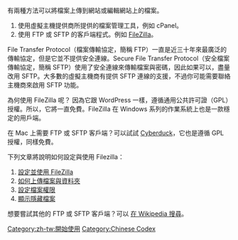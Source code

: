 {{Languages|
{{en|FTP Clients}}
{{ja|FTP クライアント}}
{{pt-br|Clientes FTP}}
{{th|FTP Clients}}
{{zh-cn|FTP 客户端}}
{{zh-tw|FTP 客戶端}}
}}

有兩種方法可以將檔案上傳到網站或編輯網站上的檔案。

#使用虛擬主機提供商所提供的檔案管理工具，例如 cPanel。
#使用 FTP 或 SFTP 的客戶端程式。例如 [http://filezilla.sourceforge.net/ FileZilla]。

File Transfer Protocol（檔案傳輸協定，簡稱 FTP）一直是近三十年來最廣泛的傳輸協定，但是它並不提供安全連線。Secure File Transfer Protocol（安全檔案傳輸協定，簡稱 SFTP）使用了安全連線來傳輸檔案與密碼，因此如果可以，盡量改用 SFTP。大多數的虛擬主機商有提供 SFTP 連線的支援，不過你可能需要聯絡主機商來啟用 SFTP 功能。

為何使用 FileZilla 呢？ 因為它跟 WordPress 一樣，遵循通用公共許可證（GPL）授權。所以，它將一直免費。FileZilla 在 Windows 系列的作業系統上也是一款穩定的用戶端。

在 Mac 上需要 FTP 或 SFTP 客戶端？可以試試 [http://cyberduck.ch/ Cyberduck]，它也是遵循 GPL 授權，同樣免費。

下列文章將說明如何設定與使用 Filezilla：

<ol>
<li>[[Using_FileZilla|設定並使用 FileZilla]]</li>
<li>[[Uploading_WordPress_to_a_remote_host|如何上傳檔案與資料夾]]</li>
<li>[[Changing_File_Permissions|設定檔案權限]]</li>
<li>[[Changing_File_Permissions#Unhide_the_hidden_files|顯示隱藏檔案]]</li>
</ol>

想要嘗試其他的 FTP 或 SFTP 客戶端？可以 [http://en.wikipedia.org/wiki/Comparison_of_FTP_clients 在 Wikipedia 搜尋]。

[[Category:zh-tw:開始使用]]
[[Category:Chinese Codex]]